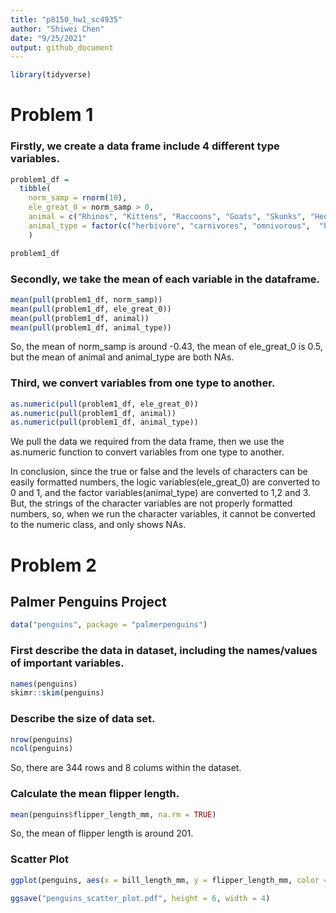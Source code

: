 ```yaml
---
title: "p8150_hw1_sc4935"
author: "Shiwei Chen"
date: "9/25/2021"
output: github_document
---
```


```r
library(tidyverse)
```



# Problem 1

### Firstly, we create a data frame include 4 different type variables.

```r
problem1_df = 
  tibble(
    norm_samp = rnorm(10),
    ele_great_0 = norm_samp > 0,
    animal = c("Rhinos", "Kittens", "Raccoons", "Goats", "Skunks", "Hedgehogs", "Otters", "Giraffes", "Seals", "Fox"),
    animal_type = factor(c("herbivore", "carnivores", "omnivorous",  "herbivore", "omnivorous", "omnivorous", "carnivores", "herbivore", "carnivores", "omnivorous"))
    )

problem1_df
```



### Secondly, we take the mean of each variable in the dataframe.

```r
mean(pull(problem1_df, norm_samp))
mean(pull(problem1_df, ele_great_0))
mean(pull(problem1_df, animal))
mean(pull(problem1_df, animal_type))
```

So, the mean of norm_samp is around -0.43, the mean of ele_great_0 is 0.5, but the mean of animal and animal_type are both NAs.



### Third, we convert variables from one type to another.

```r
as.numeric(pull(problem1_df, ele_great_0))
as.numeric(pull(problem1_df, animal))
as.numeric(pull(problem1_df, animal_type))
```

We pull the data we required from the data frame, then we use the as.numeric function to convert variables from one type to another.

In conclusion, since the true or false and the levels of characters can be easily formatted numbers, the logic variables(ele_great_0) are converted to 0 and 1, and the factor variables(animal_type) are converted to 1,2 and 3. But, the strings of the character variables are not properly formatted numbers, so, when we run the character variables, it cannot be converted to the numeric class, and only shows NAs.





# Problem 2

## Palmer Penguins Project

```r
data("penguins", package = "palmerpenguins")
```



### First describe the data in dataset, including the names/values of important variables.

```r
names(penguins)
skimr::skim(penguins)
```



### Describe the size of data set.

```r
nrow(penguins)
ncol(penguins)
```
So, there are 344 rows and 8 colums within the dataset.



### Calculate the mean flipper length.

```r
mean(penguins$flipper_length_mm, na.rm = TRUE)
```
So, the mean of flipper length is around 201.



### Scatter Plot

```r
ggplot(penguins, aes(x = bill_length_mm, y = flipper_length_mm, color = species)) + geom_point()

ggsave("penguins_scatter_plot.pdf", height = 6, width = 4)
```